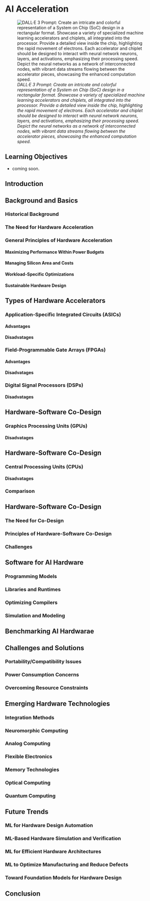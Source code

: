 # AI Acceleration 

![_DALL·E 3 Prompt: Create an intricate and colorful representation of a System on Chip (SoC) design in a rectangular format. Showcase a variety of specialized machine learning accelerators and chiplets, all integrated into the processor. Provide a detailed view inside the chip, highlighting the rapid movement of electrons. Each accelerator and chiplet should be designed to interact with neural network neurons, layers, and activations, emphasizing their processing speed. Depict the neural networks as a network of interconnected nodes, with vibrant data streams flowing between the accelerator pieces, showcasing the enhanced computation speed._](./images/cover_ai_hardware.png)

::: {.callout-tip}
## Learning Objectives

* coming soon.

:::

## Introduction


## Background and Basics

### Historical Background 
### The Need for Hardware Acceleration
### General Principles of Hardware Acceleration

#### Maximizing Performance Within Power Budgets
#### Managing Silicon Area and Costs
#### Workload-Specific Optimizations
#### Sustainable Hardware Design


## Types of Hardware Accelerators {#sec-aihw}

### Application-Specific Integrated Circuits (ASICs)
#### Advantages
#### Disadvatages

### Field-Programmable Gate Arrays (FPGAs)
#### Advantages
#### Disadvatages

### Digital Signal Processors (DSPs)
#### Disadvatages
## Hardware-Software Co-Design

### Graphics Processing Units (GPUs)
#### Disadvatages
## Hardware-Software Co-Design

### Central Processing Units (CPUs)
#### Disadvatages

### Comparison


## Hardware-Software Co-Design


### The Need for Co-Design
### Principles of Hardware-Software Co-Design
### Challenges



## Software for AI Hardware

### Programming Models
### Libraries and Runtimes
### Optimizing Compilers
### Simulation and Modeling


## Benchmarking AI Hardwarae


## Challenges and Solutions

### Portability/Compatibility Issues
### Power Consumption Concerns
### Overcoming Resource Constraints


##  Emerging Hardware Technologies

### Integration Methods
### Neuromorphic Computing
### Analog Computing
### Flexible Electronics
### Memory Technologies
### Optical Computing
### Quantum Computing


## Future Trends

### ML for Hardware Design Automation
### ML-Based Hardware Simulation and Verification
### ML for Efficient Hardware Architectures
### ML to Optimize Manufacturing and Reduce Defects
### Toward Foundation Models for Hardware Design


## Conclusion

